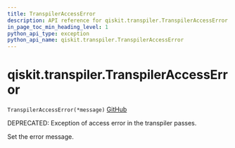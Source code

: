 ```yaml
---
title: TranspilerAccessError
description: API reference for qiskit.transpiler.TranspilerAccessError
in_page_toc_min_heading_level: 1
python_api_type: exception
python_api_name: qiskit.transpiler.TranspilerAccessError
---
```


# qiskit.transpiler.TranspilerAccessError

<span id="qiskit.transpiler.TranspilerAccessError" />

`TranspilerAccessError(*message)` [GitHub](https://github.com/qiskit/qiskit/tree/stable/0.21/qiskit/transpiler/exceptions.py "view source code")

DEPRECATED: Exception of access error in the transpiler passes.

Set the error message.

